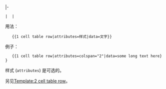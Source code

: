 <includeonly>|-
 | {{{attributes|}}} |{{{data}}}</includeonly><noinclude>
用法：
    <nowiki>{{</nowiki>1 cell table row|attributes=样式|data=文字<nowiki>}}</nowiki>

例子：
    <nowiki>{{1 cell table row|attributes=colspan="2"|data=some long text here}}</nowiki>

样式 (<code>attributes</code>) 是可选的。

另见[[Template:2 cell table row]]。
</noinclude>